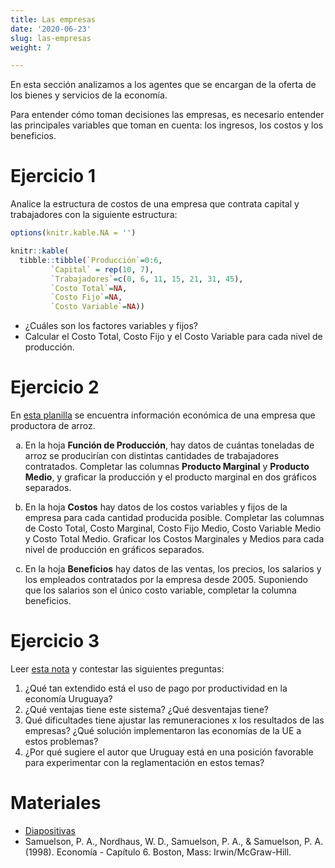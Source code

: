 ```yaml
---
title: Las empresas
date: '2020-06-23'
slug: las-empresas
weight: 7

---
```


En esta sección analizamos a los agentes que se encargan de la oferta de los bienes y servicios de la economía. 

Para entender cómo toman decisiones las empresas, es necesario entender las principales variables que toman en cuenta: los ingresos, los costos y los beneficios.




# Ejercicio 1 

Analice la estructura de costos de una empresa que contrata capital y trabajadores con la siguiente estructura:

```r

options(knitr.kable.NA = '')

knitr::kable(
  tibble::tibble(`Producción`=0:6,
         `Capital` = rep(10, 7),
         `Trabajadores`=c(0, 6, 11, 15, 21, 31, 45),
         `Costo Total`=NA,
         `Costo Fijo`=NA,
         `Costo Variable`=NA))

```


- ¿Cuáles son los factores variables y fijos?
- Calcular el Costo Total, Costo Fijo y el Costo Variable para cada nivel de producción.

# Ejercicio 2

En [esta planilla](https://docs.google.com/spreadsheets/d/1haqSHV89zGkzHPeDg2iDPXjnahR2-ULGC9rlpaHyWfk/edit?usp=sharing) se encuentra información económica de una empresa que productora de arroz.

a) En la hoja __Función de Producción__, hay datos de cuántas toneladas de arroz se producirían con distintas cantidades de trabajadores contratados. Completar las columnas __Producto Marginal__ y __Producto Medio__, y graficar la producción y el producto marginal en dos gráficos separados.

b) En la hoja __Costos__ hay datos de los costos variables y fijos de la empresa para cada cantidad producida posible. Completar las columnas de Costo Total, Costo Marginal, Costo Fijo Medio, Costo Variable Medio y Costo Total Medio. Graficar los Costos Marginales y Medios para cada nivel de producción en gráficos separados.

c) En la hoja __Beneficios__ hay datos de las ventas, los precios, los salarios y los empleados contratados por la empresa desde 2005. Suponiendo que los salarios son el único costo variable, completar la columna beneficios.




# Ejercicio 3



Leer [esta nota](https://ladiaria.com.uy/articulo/2010/5/salarios-productividad-y-poder/) y contestar las siguientes preguntas:

1) ¿Qué tan extendido está el uso de pago por productividad en la economía Uruguaya?
2) ¿Qué ventajas tiene este sistema? ¿Qué desventajas tiene?
4) Qué dificultades tiene ajustar las remuneraciones x los resultados de las empresas? ¿Qué solución implementaron las economías de la UE a estos problemas?
5) ¿Por qué sugiere el autor que Uruguay está en una posición favorable para experimentar con la reglamentación en estos temas?


# Materiales

- [Diapositivas](https://produccion--diapos-econ.netlify.com)
- Samuelson, P. A., Nordhaus, W. D., Samuelson, P. A., & Samuelson, P. A. (1998). Economía - Capítulo 6. Boston, Mass: Irwin/McGraw-Hill.
